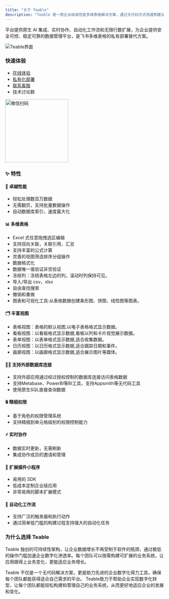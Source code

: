 ```yaml
---
title: "关于 Teable"
description: "Teable 是一款企业级高性能多维表格解决方案，通过无代码方式快速构建业务管理系统，支持私有部署和精细权限管理。"
---
```


平台提供原生 AI 集成、实时协作、自动化工作流和无限行数扩展，为企业提供安全可控、稳定可靠的数据管理平台，是飞书多维表格的私有部署替代方案。

<img alt="Teable界面" src="/images/teable-light.png" />

### 快速体验

* [在线体验](https://app.teable.cn)
* [私有化部署](/si-you-hua-bu-shu/kai-shi-bu-shu)
* [联系客服](https://app.teable.cn/share/shrg1ljiQXm4goJ7Cu9/view)
* 技术讨论群
<img alt="微信扫码" width='200' src="/images/fc62ff9b1ff3d2be.png" />

### ✨ 特性

#### 🚀 卓越性能

* 轻松处理数百万数据
* 无需翻页，支持批量数据操作
* 自动数据库索引，速度最大化

#### 📊 多维表格

* Excel 式任意拖拽选区编辑
* 支持双向关联，关联引用，汇总
* 支持丰富的公式计算
* 完善的视图筛选排序分组操作
* 数据格式化
* 数据唯一值验证非空验证
* 冻结列：冻结表格左边的列，滚动时列保持可见。
* 导入/导出 csv，xlsx
* 自由查找搜索
* 撤销和重做
* 图表和可视化工具:从表格数据创建条形图、饼图、线性图等图表。

#### 🗂️ 丰富视图

* 表格视图：表格的默认视图,以电子表格格式显示数据。
* 看板视图：以看板格式显示数据,看板以列和卡片视觉展示数据。
* 表单视图：以表单格式显示数据,适合收集数据。
* 日历视图：以日历格式显示数据,适合跟踪日期和事件。
* 画廊视图：以画廊格式显示数据,适合展示图片等媒体。

#### 👨‍💻 支持外部数据库连接

* 支持外部应用通过经过授权控制的数据库连接访问表格数据
* 支持Metabase、PowerBI等BI工具，支持Appsmith等无代码工具
* 使用原生SQL直接查询数据

#### 🔒 精细权限

* 基于角色的权限管理系统
* 支持精细到单元格级别的权限控制能力

#### ⚡️ 实时协作

* 数据实时更新，无需刷新
* 集成协作成员的邀请和管理

#### 🧩 扩展插件小程序

* 易用的 SDK
* 低成本定制企业级应用
* 非常易用的脚本扩展模式

#### 🤖 自动化工作流

* 支持广泛的触发器和执行动作
* 通过简单低门槛的构建过程支持强大的自动化任务

### 为什么选择 Teable

Teable 独创的可持续性架构，让企业数据增长不再受制于软件的瓶颈，通过极低的操作门槛加速企业数字化渗透率。每个团队可以按需构建可扩展的业务系统，让应用跟得上业务变化，更能适应业务增长。

Teable 不仅是一个无代码解决方案，更是助力先进的企业数字化得力工具，确保每个团队都能获得适合自己需求的平台。 Teable致力于帮助企业实现数字化转型，让每个团队都能轻松构建和管理自己的业务系统，从而更好地适应企业的发展和变化。
